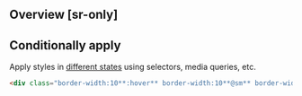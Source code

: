## Overview [sr-only]
<Overview/>

## Conditionally apply
Apply styles in [different states](/docs/states-and-queries) using selectors, media queries, etc.
```html
<div class="border-width:10**:hover** border-width:10**@sm** border-width:10**@dark** border-width:10**@print**">…</div>
```

